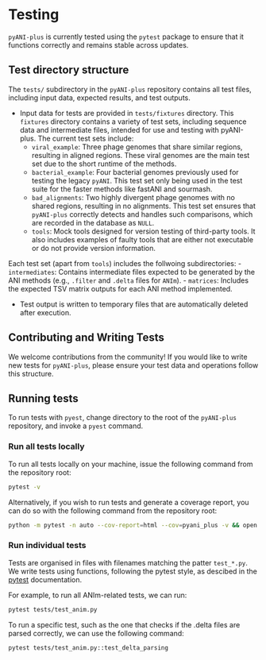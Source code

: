 # Testing {.unnumbered}

`pyANI-plus` is currently tested using the `pytest` package to ensure that it functions correctly and remains stable across updates.

## Test directory structure
The `tests/` subdirectory in the `pyANI-plus` repository contains all test files, including input data, expected results, and test outputs.

- Input data for tests are provided in `tests/fixtures` directory. This `fixtures` directory contains a variety of test sets, including sequence data and intermediate files, intended for use and testing with pyANI-plus. The current test sets include:
    - `viral_example`: Three phage genomes that share similar regions, resulting in aligned regions. These viral genomes are the main test set due to the short runtime of the methods.
    - `bacterial_example`: Four bacterial genomes previously used for testing the legacy `pyANI`. This test set only being used in the test suite for the faster methods like fastANI and sourmash.
    - `bad_alignments`: Two highly divergent phage genomes with no shared regions, resulting in no alignments. This test set ensures that `pyANI-plus` correctly detects and handles such comparisons, which are recorded in the database as ``NULL``.
    - `tools`: Mock tools designed for version testing of third-party tools. It also includes examples of faulty tools that are either not executable or do not provide version information.

Each test set (apart from `tools`) includes the follwoing subdirectories:
- `intermediates`: Contains intermediate files expected to be generated by the ANI methods (e.g., `.filter` and `.delta` files for `ANIm`).
- `matrices`: Includes the expected TSV matrix outputs for each ANI method implemented.

- Test output is written to temporary files that are automatically deleted after execution.

::: { .callout-tip collapse="true }
## Contributing and Writing Tests
We welcome contributions from the community! If you would like to write new tests for `pyANI-plus`, please ensure your test data and operations follow this structure.
:::

## Running tests
To run tests with `pyest`, change directory to the root of the `pyANI-plus` repository, and invoke a `pyest` command.


### Run all tests locally
To run all tests locally on your machine, issue the following command from the repository root:

```bash
pytest -v
```

Alternatively, if you wish to run tests and generate a coverage report, you can do so with the following command from the repository root:

```bash
python -m pytest -n auto --cov-report=html --cov=pyani_plus -v && open htmlcov/index.html
```

### Run individual tests
Tests are organised in files with filenames matching the patter `test_*.py`. We write tests using functions, following the pytest style, as descibed in the [pytest](https://docs.pytest.org/en/stable/) documentation. 

For example, to run all ANIm-related tests, we can run:

```bash
pytest tests/test_anim.py
```

To run a specific test, such as the one that checks if the .delta files are parsed correctly, we can use the following command:

```bash
pytest tests/test_anim.py::test_delta_parsing
```